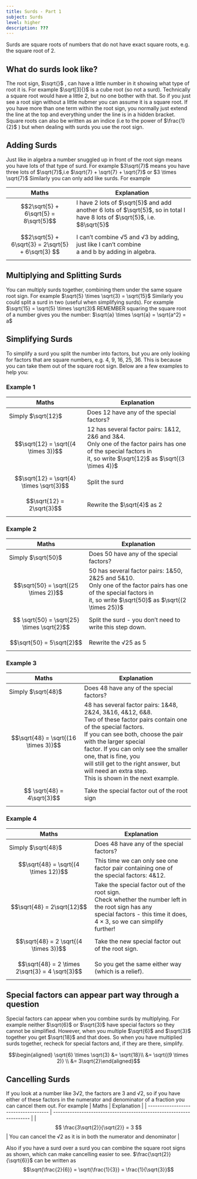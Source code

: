 ```yaml
---
title: Surds - Part 1
subject: Surds
level: higher
description: ???
---
```


Surds are square roots of numbers that do not have exact square roots, e.g. the square root of 2.
## What do surds look like?
The root sign, $\sqrt{}$ ,  can have a little number in it showing what type of root it is. For example $\sqrt[3]{}$ is a cube root (so not a surd).
Technically a square root would have a little 2, but no one bother with that. So if you just see a root sign without a little nubmer you can assume it is a square root.
If you have more than one term within the root sign, you normally just extend the line at the top and everything under the line is in a hidden bracket.
Square roots can also be written as an indice (i.e to the power of $\frac{1}{2}$ ) but when dealing with surds you use the root sign.
## Adding Surds
Just like in algebra a number snuggled up in front of the root sign means you have lots of that type of surd.
For example $3\sqrt{7}$ means you have three lots of $\sqrt{7}$,i.e $\sqrt{7} + \sqrt{7} + \sqrt{7}$ or $3 \times \sqrt{7}$ 
Similarly you can only add like surds.
For example

| Maths                                               | Explanation                                                                                                                       |
| --------------------------------------------------- | --------------------------------------------------------------------------------------------------------------------------------- |
| $$2\sqrt{5} + 6\sqrt{5} = 8\sqrt{5}$$               | I have $2$ lots of $\sqrt{5}$ and add another $6$ lots of $\sqrt{5}$, so in total I have $8$ lots of $\sqrt{5}$, i.e. $8\sqrt{5}$ |
| $$2\sqrt{5} + 6\sqrt{3} = 2\sqrt{5} + 6\sqrt{3}  $$ | I can’t combine √5 and √3 by adding, just like I can’t combine<br/>a and b by adding in algebra.                                   |
## Multiplying and Splitting Surds
You can multiply surds together, combining them under the same square root sign.
For example  $\sqrt{5} \times \sqrt{3} = \sqrt{15}$ 
Similarly you could split a surd in two (useful when simplifying surds).
For example  $\sqrt{15} = \sqrt{5} \times \sqrt{3}$ 
REMEMBER squaring the square root of a number gives you the number:
$\sqrt{a} \times \sqrt{a} = \sqrt{a^2} = a$
## Simplifying Surds
To simplify a surd you split the number into factors, but you are only looking for factors that are square numbers, e.g. 4, 9, 16, 25, 36. This is because you can take them out of the square root sign. Below are a few examples to help you:
### Example 1
| Maths                                    | Explanation                                                                                                                                                             |
| ---------------------------------------- | ----------------------------------------------------------------------------------------------------------------------------------------------------------------------- |
| Simply $\sqrt{12}$                       | Does 12 have any of the special factors?                                                                                                                                |
| $$\sqrt{12} = \sqrt{(4 \times 3)}$$      | 12 has several factor pairs: 1&12, 2&6 and 3&4.<br/>Only one of the factor pairs has one of the special factors in<br/>it, so write $\sqrt{12}$  as $\sqrt{(3 \times 4)}$ |
| $$\sqrt{12} = \sqrt{4} \times \sqrt{3}$$ | Split the surd                                                                                                                                                          |
| $$\sqrt{12} = 2\sqrt{3}$$                | Rewrite the $\sqrt{4}$ as 2                                                                                                                                             |
### Example 2
| Maths                                      | Explanation                                                                                                                                                               |
| ------------------------------------------ | ------------------------------------------------------------------------------------------------------------------------------------------------------------------------- |
| Simply $\sqrt{50}$                         | Does 50 have any of the special factors?                                                                                                                                  |
| $$\sqrt{50} = \sqrt{(25 \times 2)}$$       | 50 has several factor pairs: 1&50, 2&25 and 5&10.<br/>Only one of the factor pairs has one of the special factors in<br/>it, so write $\sqrt{50}$ as $\sqrt{(2 \times 25)}$ |
| $$ \sqrt{50} = \sqrt{25} \times \sqrt{2}$$ | Split the surd - you don’t need to write this step down.                                                                                                                  |
| $$\sqrt{50} = 5\sqrt{2}$$                  | Rewrite the √25 as 5                                                                                                                                                      |
### Example 3
| Maths                                | Explanation                                                                                                                                                                                                                                                                                                                                                            |
| ------------------------------------ | ---------------------------------------------------------------------------------------------------------------------------------------------------------------------------------------------------------------------------------------------------------------------------------------------------------------------------------------------------------------------- |
| Simply $\sqrt{48}$                   | Does 48 have any of the special factors?                                                                                                                                                                                                                                                                                                                               |
| $$\sqrt{48} = \sqrt{(16 \times 3)}$$ | 48 has several factor pairs: 1&48, 2&24, 3&16, 4&12, 6&8.<br/>Two of these factor pairs contain one of the special factors.<br/>If you can see both, choose the pair with the larger special<br/>factor. If you can only see the smaller one, that is fine, you<br/>will still get to the right answer, but will need an extra step.<br/>This is shown in the next example. |
| $$ \sqrt{48} = 4\sqrt{3}$$           | Take the special factor out of the root sign                                                                                                                                                                                                                                                                                                                           |
### Example 4
| Maths                                           | Explanation                                                                                                                                                                                  |
| ----------------------------------------------- | -------------------------------------------------------------------------------------------------------------------------------------------------------------------------------------------- |
| Simply $\sqrt{48}$                              | Does 48 have any of the special factors?                                                                                                                                                     |
| $$\sqrt{48} = \sqrt{(4 \times 12)}$$            | This time we can only see one factor pair containing one of<br/>the special factors: 4&12.                                                                                                    |
| $$\sqrt{48} = 2\sqrt{12}$$                      | Take the special factor out of the root sign.<br/>Check whether the number left in the root sign has any<br/>special factors - this time it does, $4 \times 3$, so we can simplify<br/>further! |
| $$\sqrt{48} = 2 \sqrt{(4 \times 3)}$$           | Take the new special factor out of the root sign.                                                                                                                                            |
| $$\sqrt{48} = 2 \times 2\sqrt{3} = 4 \sqrt{3}$$ | So you get the same either way (which is a relief).                                                                                                                                          |
## Special factors can appear part way through a question
Special factors can appear when you combine surds by multiplying. 
For example neither $\sqrt{6}$ or $\sqrt{3}$ have special factors so they cannot be simplified. However, when you multiple $\sqrt{6}$  and $\sqrt{3}$ together you get $\sqrt{18}$ and that does. So when you have multiplied surds together, recheck for special factors and, if they are there,
simplify.

$$\begin{aligned} \sqrt{6}  \times \sqrt{3} &=  \sqrt{18}\\ &= \sqrt{(9 \times 2)} \\ &= 3\sqrt{2}\end{aligned}$$

## Cancelling Surds
If you look at a number like 3√2, the factors are 3 and √2, so if you have either of these factors in the numerator and denominator of a fraction you can cancel them out. For example
| Maths                                | Explanation                                                          |
| ------------------------------------ | -------------------------------------------------------------------- |
| $$ \frac{3\sqrt{2}}{\sqrt{2}} = 3 $$ | You can cancel the √2 as it is in both the numerator and denominator |

Also if you have a surd over a surd you can combine the square root signs as shown, which can make cancelling easier to see. $\frac{\sqrt{2}}{\sqrt{6}}$ can be written as $$\sqrt{\frac{2}{6}} = \sqrt{\frac{1}{3}} = \frac{1}{\sqrt{3}}$$
